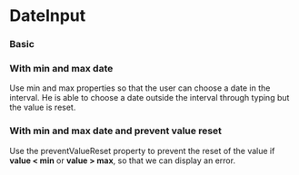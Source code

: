 
# DateInput

### Basic

<Canvas withSource="open">
    <Story id="components-dateinput--basic" />
</Canvas>

### With min and max date

Use min and max properties so that the user can choose a date in the interval. He is able to choose a date outside the interval through typing but the value is reset.

<Canvas>
    <Story id="components-dateinput--with-min-and-max" />
</Canvas>

### With min and max date and prevent value reset

Use the preventValueReset property to prevent the reset of the value if <b>value < min</b> or <b>value > max</b>, so that we can display an error.

<Canvas>
    <Story id="components-dateinput--with-min-and-max-and-preventreset" />
</Canvas>

<div class="hidden">
    <Primary />
</div>

<ArgTypes story={PRIMARY_STORY} />
